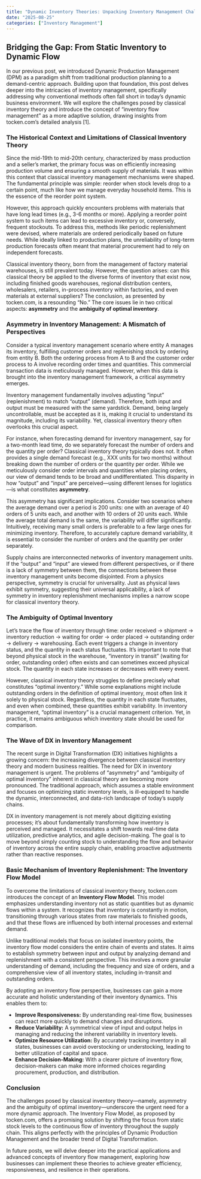 ```yaml
---
title: "Dynamic Inventory Theories: Unpacking Inventory Management Challenges"
date: "2025-08-25"
categories: ["Inventory Management"]
---
```


## Bridging the Gap: From Static Inventory to Dynamic Flow

In our previous post, we introduced Dynamic Production Management (DPM) as a paradigm shift from traditional production planning to a demand-centric approach. Building upon that foundation, this post delves deeper into the intricacies of inventory management, specifically addressing why conventional methods often fall short in today's dynamic business environment. We will explore the challenges posed by classical inventory theory and introduce the concept of "inventory flow management" as a more adaptive solution, drawing insights from tocken.com's detailed analysis [1].

### The Historical Context and Limitations of Classical Inventory Theory

Since the mid-19th to mid-20th century, characterized by mass production and a seller's market, the primary focus was on efficiently increasing production volume and ensuring a smooth supply of materials. It was within this context that classical inventory management mechanisms were shaped. The fundamental principle was simple: reorder when stock levels drop to a certain point, much like how we manage everyday household items. This is the essence of the reorder point system.

However, this approach quickly encounters problems with materials that have long lead times (e.g., 3-6 months or more). Applying a reorder point system to such items can lead to excessive inventory or, conversely, frequent stockouts. To address this, methods like periodic replenishment were devised, where materials are ordered periodically based on future needs. While ideally linked to production plans, the unreliability of long-term production forecasts often meant that material procurement had to rely on independent forecasts.

Classical inventory theory, born from the management of factory material warehouses, is still prevalent today. However, the question arises: can this classical theory be applied to the diverse forms of inventory that exist now, including finished goods warehouses, regional distribution centers, wholesalers, retailers, in-process inventory within factories, and even materials at external suppliers? The conclusion, as presented by tocken.com, is a resounding "No." The core issues lie in two critical aspects: **asymmetry** and the **ambiguity of optimal inventory**.

### Asymmetry in Inventory Management: A Mismatch of Perspectives

Consider a typical inventory management scenario where entity A manages its inventory, fulfilling customer orders and replenishing stock by ordering from entity B. Both the ordering process from A to B and the customer order process to A involve recording order times and quantities. This commercial transaction data is meticulously managed. However, when this data is brought into the inventory management framework, a critical asymmetry emerges.

Inventory management fundamentally involves adjusting "input" (replenishment) to match "output" (demand). Therefore, both input and output must be measured with the same yardstick. Demand, being largely uncontrollable, must be accepted as it is, making it crucial to understand its magnitude, including its variability. Yet, classical inventory theory often overlooks this crucial aspect.

For instance, when forecasting demand for inventory management, say for a two-month lead time, do we separately forecast the number of orders and the quantity per order? Classical inventory theory typically does not. It often provides a single demand forecast (e.g., XXX units for two months) without breaking down the number of orders or the quantity per order. While we meticulously consider order intervals and quantities when placing orders, our view of demand tends to be broad and undifferentiated. This disparity in how "output" and "input" are perceived—using different lenses for logistics—is what constitutes **asymmetry**.

This asymmetry has significant implications. Consider two scenarios where the average demand over a period is 200 units: one with an average of 40 orders of 5 units each, and another with 10 orders of 20 units each. While the average total demand is the same, the variability will differ significantly. Intuitively, receiving many small orders is preferable to a few large ones for minimizing inventory. Therefore, to accurately capture demand variability, it is essential to consider the number of orders and the quantity per order separately.

Supply chains are interconnected networks of inventory management units. If the "output" and "input" are viewed from different perspectives, or if there is a lack of symmetry between them, the connections between these inventory management units become disjointed. From a physics perspective, symmetry is crucial for universality. Just as physical laws exhibit symmetry, suggesting their universal applicability, a lack of symmetry in inventory replenishment mechanisms implies a narrow scope for classical inventory theory.

### The Ambiguity of Optimal Inventory

Let's trace the flow of inventory through time: order received → shipment → inventory reduction → waiting for order → order placed → outstanding order → delivery → warehousing. Each event triggers a change in inventory status, and the quantity in each status fluctuates. It's important to note that beyond physical stock in the warehouse, "inventory in transit" (waiting for order, outstanding order) often exists and can sometimes exceed physical stock. The quantity in each state increases or decreases with every event.

However, classical inventory theory struggles to define precisely what constitutes "optimal inventory." While some explanations might include outstanding orders in the definition of optimal inventory, most often link it solely to physical stock. Regardless, the quantity in each state fluctuates, and even when combined, these quantities exhibit variability. In inventory management, "optimal inventory" is a crucial management criterion. Yet, in practice, it remains ambiguous which inventory state should be used for comparison.

### The Wave of DX in Inventory Management

The recent surge in Digital Transformation (DX) initiatives highlights a growing concern: the increasing divergence between classical inventory theory and modern business realities. The need for DX in inventory management is urgent. The problems of "asymmetry" and "ambiguity of optimal inventory" inherent in classical theory are becoming more pronounced. The traditional approach, which assumes a stable environment and focuses on optimizing static inventory levels, is ill-equipped to handle the dynamic, interconnected, and data-rich landscape of today's supply chains.

DX in inventory management is not merely about digitizing existing processes; it's about fundamentally transforming how inventory is perceived and managed. It necessitates a shift towards real-time data utilization, predictive analytics, and agile decision-making. The goal is to move beyond simply counting stock to understanding the flow and behavior of inventory across the entire supply chain, enabling proactive adjustments rather than reactive responses.

### Basic Mechanism of Inventory Replenishment: The Inventory Flow Model

To overcome the limitations of classical inventory theory, tocken.com introduces the concept of an **Inventory Flow Model**. This model emphasizes understanding inventory not as static quantities but as dynamic flows within a system. It recognizes that inventory is constantly in motion, transitioning through various states from raw materials to finished goods, and that these flows are influenced by both internal processes and external demand.

Unlike traditional models that focus on isolated inventory points, the inventory flow model considers the entire chain of events and states. It aims to establish symmetry between input and output by analyzing demand and replenishment with a consistent perspective. This involves a more granular understanding of demand, including the frequency and size of orders, and a comprehensive view of all inventory states, including in-transit and outstanding orders.

By adopting an inventory flow perspective, businesses can gain a more accurate and holistic understanding of their inventory dynamics. This enables them to:

*   **Improve Responsiveness:** By understanding real-time flow, businesses can react more quickly to demand changes and disruptions.
*   **Reduce Variability:** A symmetrical view of input and output helps in managing and reducing the inherent variability in inventory levels.
*   **Optimize Resource Utilization:** By accurately tracking inventory in all states, businesses can avoid overstocking or understocking, leading to better utilization of capital and space.
*   **Enhance Decision-Making:** With a clearer picture of inventory flow, decision-makers can make more informed choices regarding procurement, production, and distribution.

### Conclusion

The challenges posed by classical inventory theory—namely, asymmetry and the ambiguity of optimal inventory—underscore the urgent need for a more dynamic approach. The Inventory Flow Model, as proposed by tocken.com, offers a promising solution by shifting the focus from static stock levels to the continuous flow of inventory throughout the supply chain. This aligns perfectly with the principles of Dynamic Production Management and the broader trend of Digital Transformation.

In future posts, we will delve deeper into the practical applications and advanced concepts of inventory flow management, exploring how businesses can implement these theories to achieve greater efficiency, responsiveness, and resilience in their operations.